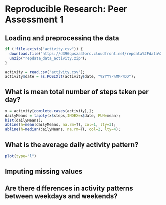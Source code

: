 # Reproducible Research: Peer Assessment 1


## Loading and preprocessing the data

```r
if (!file.exists("activity.csv")) {
  download.file("https://d396qusza40orc.cloudfront.net/repdata%2Fdata%2Factivity.zip",  method="curl", destfile="repdata_data_activity.zip");
  unzip("repdata_data_activity.zip");
}

activity = read.csv("activity.csv");
activity$date = as.POSIXlt(activity$date, "%YYYY-%MM-%DD");
```

## What is mean total number of steps taken per day?

```r
x = activity[complete.cases(activity),];
dailyMeans = tapply(x$steps,INDEX=x$date, FUN=mean);
hist(dailyMeans);
abline(h=mean(dailyMeans, na.rm=T), col=1, lty=3);
abline(h=median(dailyMeans, na.rm=T), col=2, lty=4);
```

## What is the average daily activity pattern?

```r
plot(type="l")
```

## Imputing missing values



## Are there differences in activity patterns between weekdays and weekends?
